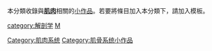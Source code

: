 {{hiddencat}}
{{WPSS-cat}}
本分類收錄與'''[[肌肉|肌肉]]'''相關的[[Wikipedia:小作品|小作品]]。若要將條目加入本分類下，請加入'''{{tl|Muscle-stub}}'''模板。

[[category:解剖学|category:解剖学]]
[[category:解剖學小作品|M]]
[[Category:肌肉系统|Category:肌肉系统]]
[[Category:肌骨系统小作品|Category:肌骨系统小作品]]